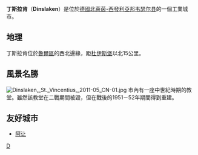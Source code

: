 {{noteTA
|1 =zh-hans:威斯特法伦; zh-tw:西發利亞; zh-hant:西發里亞; zh-hk:西法倫; 
|2 =zh-hans:联邦州; zh-hant:邦;
|3 =zh-hans:县; zh-hant:郡;
}}
{{德国城市
| 代表圖像 = Loesch.jpg
| 圖像說明 = 市政廳
| 市旗圖 = 
| 市徽图 = Image:DEU Dinslaken COA.svg
| 在德国内的位置图 = 
| 所属联邦州 = 北莱茵-威斯特法伦
| 所属行政区 = 杜塞爾多夫
| 所属县 = 韦瑟尔县
| 坐标纬度 = 51
| 坐标纬度分 = 34
| 坐标经度 = 6
| 坐标经度分 = 44
| 海拔高度 = 113
| 面积 = 47.66
| Gemeindeschlüssel = 05 1 70 008
| 邮政编码 = 46535, 46537, 46539
| 电话区号 = 02064
| 汽车牌号 = WES, DIN, MO
| 政府地址 = Platz d'Agen 1 <br />46535 Dinslaken
| 政府网站 = www.dinslaken.de
|}}
'''丁斯拉肯'''（'''Dinslaken'''）是位於[[德國|德國]][[北莱茵-威斯特法伦|北萊茵-西發利亞邦]][[韦瑟尔县|韦瑟尔县]]的一個工業城市。

== 地理 ==
丁斯拉肯位於[[魯爾區|魯爾區]]的西北邊緣，距[[杜伊斯堡|杜伊斯堡]]以北15公里。

== 風景名勝 ==
[[File:Dinslaken,_St._Vincentius,_2011-05_CN-01.jpg|left]]
市內有一座中世紀時期的教堂{{Tsl|de|St._Vincentius_(Dinslaken)|聖文森特教堂 (丁斯拉肯)|聖文森特教堂（St. Vincentius）}}。雖然該教堂在二戰期間被毀，但在戰後的1951－52年期間得到重建。

==友好城市==
* {{FRA}} [[阿让|阿让]]

{{Authority control}}
[[Category:北莱茵-威斯特法伦州市镇|D]]